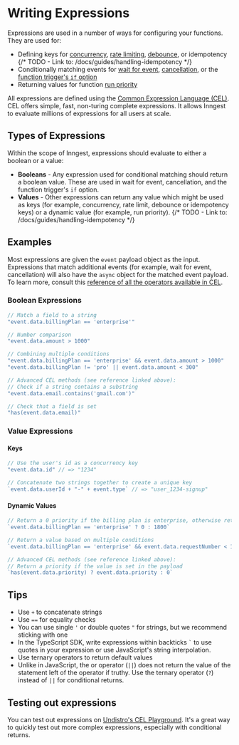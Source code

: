# Writing Expressions

Expressions are used in a number of ways for configuring your functions. They are used for:

* Defining keys for [concurrency](/docs/functions/concurrency), [rate limiting](/docs/reference/functions/rate-limit), [debounce](/docs/reference/functions/debounce), or idempotency {/* TODO - Link to: /docs/guides/handling-idempotency */}
* Conditionally matching events for [wait for event](/docs/reference/functions/step-wait-for-event), [cancellation](/docs/functions/cancellation), or the [function trigger's `if` option](/docs/reference/functions/create#trigger)
* Returning values for function [run priority](/docs/reference/functions/run-priority)

All expressions are defined using the [Common Expression Language (CEL)](https://github.com/google/cel-go). CEL offers simple, fast, non-turing complete expressions. It allows Inngest to evaluate millions of expressions for all users at scale.

## Types of Expressions

Within the scope of Inngest, expressions should evaluate to either a boolean or a value:

* **Booleans** - Any expression used for conditional matching should return a boolean value. These are used in wait for event, cancellation, and the function trigger's `if` option.
* **Values** - Other expressions can return any value which might be used as keys (for example, concurrency, rate limit, debounce or idempotency keys) or a dynamic value (for example, run priority). {/* TODO - Link to: /docs/guides/handling-idempotency */}

## Examples

Most expressions are given the `event` payload object as the input. Expressions that match additional events (for example, wait for event, cancellation) will also have the `async` object for the matched event payload. To learn more, consult this [reference of all the operators available in CEL](https://github.com/google/cel-spec/blob/master/doc/langdef.md#list-of-standard-definitions).

### Boolean Expressions

```js
// Match a field to a string
"event.data.billingPlan == 'enterprise'"

// Number comparison
"event.data.amount > 1000"

// Combining multiple conditions
"event.data.billingPlan == 'enterprise' && event.data.amount > 1000"
"event.data.billingPlan != 'pro' || event.data.amount < 300"

// Advanced CEL methods (see reference linked above):
// Check if a string contains a substring
"event.data.email.contains('gmail.com')"

// Check that a field is set
"has(event.data.email)"
```

### Value Expressions

#### Keys

```js
// Use the user's id as a concurrency key
"event.data.id" // => "1234"

// Concatenate two strings together to create a unique key
`event.data.userId + "-" + event.type` // => "user_1234-signup"
```

#### Dynamic Values

```js
// Return a 0 priority if the billing plan is enterprise, otherwise return 1800
`event.data.billingPlan == 'enterprise' ? 0 : 1800`

// Return a value based on multiple conditions
`event.data.billingPlan == 'enterprise' && event.data.requestNumber < 10 ? 0 : 1800`

// Advanced CEL methods (see reference linked above):
// Return a priority if the value is set in the payload
`has(event.data.priority) ? event.data.priority : 0`
```

## Tips

* Use `+` to concatenate strings
* Use `==` for equality checks
* You can use single `'` or double quotes `"` for strings, but we recommend sticking with one
* In the TypeScript SDK, write expressions within backticks `` ` `` to use quotes in your expression or use JavaScript's string interpolation.
* Use ternary operators to return default values
* Unlike in JavaScript, the or operator (`||`) does not return the value of the statement left of the operator if truthy. Use the ternary operator (`?`) instead of `||` for conditional returns.


## Testing out expressions

You can test out expressions on [Undistro's CEL Playground](https://playcel.undistro.io/). It's a great way to quickly test out more complex expressions, especially with conditional returns.